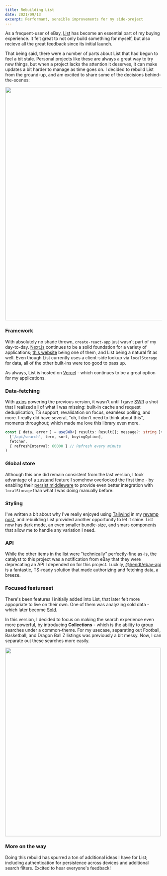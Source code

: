```yaml
---
title: Rebuilding List
date: 2021/09/13
excerpt: Performant, sensible improvements for my side-project
---
```


As a frequent-user of eBay, [List](https://list.zslabs.com) has become an essential part of my buying experience. It felt great to not only build something for myself, but also recieve all the great feedback since its initial launch.

That being said, there were a number of parts about List that had begun to feel a bit stale. Personal projects like these are always a great way to try new things, but when a project lacks the attention it deserves, it can make updates a bit harder to manage as time goes on. I decided to rebuild List from the ground-up, and am excited to share some of the decisions behind-the-scenes:

<Link href="https://list.zslabs.com">
  <Image src="/uploads/list-updated.png" width="1000" height="747" />
</Link>

### Framework

With absolutely no shade thrown, `create-react-app` just wasn't part of my day-to-day. [Next.js](https://nextjs.org/) continues to be a solid foundation for a variety of applications; [this website](https://github.com/zslabs/zslabs-v3) being one of them, and List being a natural fit as well. Even though List currently uses a client-side lookup via `localStorage` for data, all of the other built-ins were too good to pass up.

As always, List is hosted on [Vercel](https://vercel.com) - which continues to be a great option for my applications.

### Data-fetching

With [axios](https://github.com/axios/axios) powering the previous version, it wasn't until I gave [SWR](https://swr.vercel.app/) a shot that I realized all of what I was missing: built-in cache and request deduplication, TS support, revalidation on focus, seamless polling, and more. I really did have several, "oh, I don't need to think about this", moments throughout; which made me love this library even more.

```ts
const { data, error } = useSWR<{ results: Result[]; message?: string }>(
  ['/api/search', term, sort, buyingOption],
  fetcher,
  { refreshInterval: 60000 } // Refresh every minute
)
```

### Global store

Although this one did remain consistent from the last version, I took advantage of a [zustand](https://github.com/pmndrs/zustand) feature I somehow overlooked the first time - by enabling their [persist middleware](https://github.com/pmndrs/zustand#persist-middleware) to provide even better integration with `localStorage` than what I was doing manually before.

### Styling

I've written a bit about why I've really enjoyed using [Tailwind](https://tailwindcss.com) in my [revamp post](/articles/revamp-v3), and rebuilding List provided another opportunity to let it shine. List now has dark mode, an even smaller bundle-size, and smart-components that allow me to handle any variation I need.

### API

While the other items in the list were "technically" perfectly-fine as-is, the catalyst to this project was a notification from eBay that they were deprecating an API I depended on for this project. Luckily, [@hendt/ebay-api](https://github.com/hendt/ebay-api) is a fantastic, TS-ready solution that made authorizing and fetching data, a breeze.

### Focused featureset

There's been features I initially added into List, that later felt more appopriate to live on their own. One of them was analyzing sold data - which later become [Sold](https://sold.zslabs.com).

In this version, I decided to focus on making the search experience even more powerful, by introducing **Collections** - which is the ability to group searches under a common-theme. For my usecase, separating out Football, Basketball, and Dragon Ball Z listings was previously a bit messy. Now, I can separate out these searches more easily.

<Image src="/uploads/list-collections.png" width="500" height="604" />

### More on the way

Doing this rebuild has spurred a ton of additional ideas I have for List; including authentication for persistence across devices and additional search filters. Excited to hear everyone's feedback!
